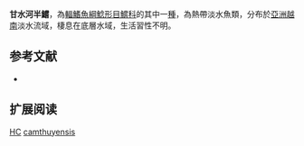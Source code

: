 {{Speciesbox
| name = 甘水河半鱨
| image = 
| image_width = 250px
| image_caption = 
| status = DD
| status_system = IUCN3.1
| genus = Hemibagrus
| species = camthuyensis
| authority = [[Nguyen|Nguyen]], 2005
| synonyms = 
}}
'''甘水河半鱨'''，為[[輻鰭魚綱|輻鰭魚綱]][[鯰形目|鯰形目]][[鱨科|鱨科]]的其中一[[種|種]]，為熱帶淡水魚類，分布於[[亞洲|亞洲]][[越南|越南]]淡水流域，棲息在底層水域，生活習性不明。

==参考文献==
*{{FishBase_species|genus=Hemibagrus|species=camthuyensis|year=2015|month=4}}

== 扩展阅读 ==
{{refbegin}}
{{wikispecies-inline|Hemibagrus camthuyensis|甘水河半鱨}}
{{refend}}
{{Taxonbar|from=Q5553929}}

[[Category:IUCN红色名录数据缺乏物种|HC]]
[[Category:半鱨屬|camthuyensis]]